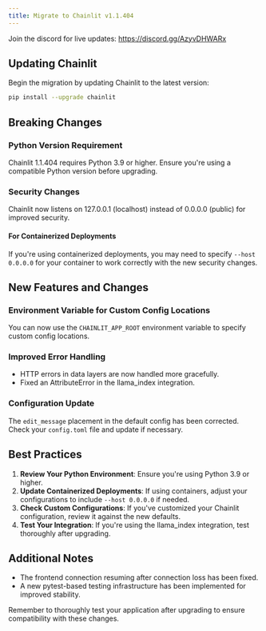 ```yaml
---
title: Migrate to Chainlit v1.1.404
---
```


<Note>Join the discord for live updates: https://discord.gg/AzyvDHWARx</Note>

## Updating Chainlit

Begin the migration by updating Chainlit to the latest version:

```bash
pip install --upgrade chainlit
```

## Breaking Changes

### Python Version Requirement

Chainlit 1.1.404 requires Python 3.9 or higher. Ensure you're using a compatible Python version before upgrading.

### Security Changes

Chainlit now listens on 127.0.0.1 (localhost) instead of 0.0.0.0 (public) for improved security.

#### For Containerized Deployments

If you're using containerized deployments, you may need to specify `--host 0.0.0.0` for your container to work correctly with the new security changes.

## New Features and Changes

### Environment Variable for Custom Config Locations

You can now use the `CHAINLIT_APP_ROOT` environment variable to specify custom config locations.

### Improved Error Handling

- HTTP errors in data layers are now handled more gracefully.
- Fixed an AttributeError in the llama_index integration.

### Configuration Update

The `edit_message` placement in the default config has been corrected. Check your `config.toml` file and update if necessary.

## Best Practices

1. **Review Your Python Environment**: Ensure you're using Python 3.9 or higher.
2. **Update Containerized Deployments**: If using containers, adjust your configurations to include `--host 0.0.0.0` if needed.
3. **Check Custom Configurations**: If you've customized your Chainlit configuration, review it against the new defaults.
4. **Test Your Integration**: If you're using the llama_index integration, test thoroughly after upgrading.

## Additional Notes

- The frontend connection resuming after connection loss has been fixed.
- A new pytest-based testing infrastructure has been implemented for improved stability.

Remember to thoroughly test your application after upgrading to ensure compatibility with these changes.
